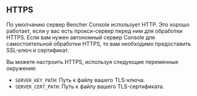 ## HTTPS

По умолчанию сервер Bencher Console использует HTTP.
Это хорошо работает, если у вас есть прокси-сервер перед ним для обработки HTTPS.
Если вам нужен автономный сервер Console для самостоятельной обработки HTTPS,
то вам необходимо предоставить SSL-ключ и сертификат.

Вы можете настроить HTTPS, используя следующие переменные окружения:
  - `SERVER_KEY_PATH`: Путь к файлу вашего TLS-ключа.
  - `SERVER_CERT_PATH`: Путь к файлу вашего TLS-сертификата.